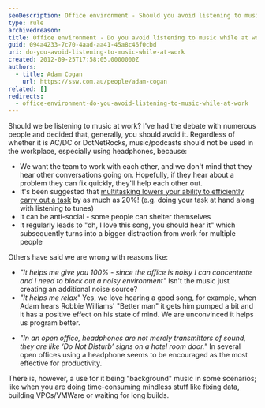 ```yaml
---
seoDescription: Office environment - Should you avoid listening to music while at work?
type: rule
archivedreason:
title: Office environment - Do you avoid listening to music while at work?
guid: 094a4233-7c70-4aad-aa41-45a8c46f0cbd
uri: do-you-avoid-listening-to-music-while-at-work
created: 2012-09-25T17:58:05.0000000Z
authors:
  - title: Adam Cogan
    url: https://ssw.com.au/people/adam-cogan
related: []
redirects:
  - office-environment-do-you-avoid-listening-to-music-while-at-work
---
```


Should we be listening to music at work? I've had the debate with numerous people and decided that, generally, you should avoid it.
Regardless of whether it is AC/DC or DotNetRocks, music/podcasts should not be used in the workplace, especially using headphones, because:

- We want the team to work with each other, and we don't mind that they hear other conversations going on. Hopefully, if they hear about a problem they can fix quickly, they'll help each other out.
- It's been suggested that [multitasking lowers your ability to efficiently carry out a task](https://blog.codinghorror.com/the-multi-tasking-myth/) by as much as 20%! (e.g. doing your task at hand along with listening to tunes)
- It can be anti-social - some people can shelter themselves
- It regularly leads to "oh, I love this song, you should hear it" which subsequently turns into a bigger distraction from work for multiple people

Others have said we are wrong with reasons like:

- _"It helps me give you 100% - since the office is noisy I can concentrate and I need to block out a noisy environment"_
  Isn't the music just creating an additional noise source?
- _"It helps me relax"_
  Yes, we love hearing a good song, for example, when Adam hears Robbie Williams' "Better man" it gets him pumped a bit and it has a positive effect on his state of mind. We are unconvinced it helps us program better.

* _"In an open office, headphones are not merely transmitters of sound, they are like ‘Do Not Disturb’ signs on a hotel room door."_
  In several open offices using a headphone seems to be encouraged as the most effective for productivity.

There is, however, a use for it being "background" music in some scenarios; like when you are doing time-consuming mindless stuff like fixing data, building VPCs/VMWare or waiting for long builds.